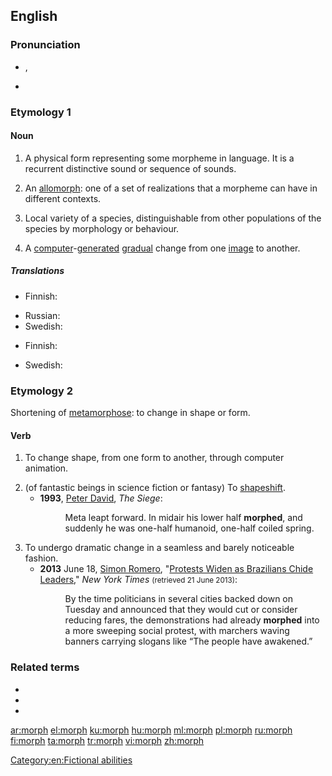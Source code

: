 {{also|-morph}}
{{wikipedia}}
==English==

===Pronunciation===
* {{enPR|mô(r)f}}, {{IPA|/mɔː(ɹ)f/|lang=en}}
* {{rhymes|ɔː(r)f|lang=en}}

===Etymology 1===
{{back-form|morpheme|lang=en}}

====Noun====
{{en-noun}}

# {{senseid|en|grammar}} {{lb|en|grammar|linguistics}} A physical form representing some morpheme in language. It is a recurrent distinctive sound or sequence of sounds.
# {{lb|en|linguistics}} An [[allomorph]]: one of a set of realizations that a morpheme can have in different contexts.
# {{lb|en|biology}} Local variety of a species, distinguishable from other populations of the species by morphology or behaviour.
# A [[computer]]-[[generated]] [[gradual]] change from one [[image]] to another.

=====Translations=====
{{trans-top|physical form representing morpheme}}
* Finnish: {{t+|fi|morfi}}
{{trans-mid}}
* Russian: {{t+|ru|морф}}
* Swedish: {{t+|sv|morf}}
{{trans-bottom}}

{{trans-see|allomorph}}

{{trans-top|biology: local variety}}
* Finnish: {{t+|fi|morfi}}
{{trans-mid}}
* Swedish: {{t+|sv|morf}}
{{trans-bottom}}

===Etymology 2===
Shortening of [[metamorphose]]: to change in shape or form.

====Verb====
{{en-verb}}

# {{lb|en|colloquial|ambitransitive}} To change shape, from one form to another, through computer animation.
# (of fantastic beings in science fiction or fantasy) To [[shapeshift]].
#* '''1993''', [[w:Peter David|Peter David]], ''The Siege'':
#*: Meta leapt forward. In midair his lower half '''morphed''', and suddenly he was one-half humanoid, one-half coiled spring.
# To undergo dramatic change in a seamless and barely noticeable fashion.
#* '''2013''' June 18, [[w:Simon Romero|Simon Romero]], "[http://www.nytimes.com/2013/06/19/world/americas/brazilian-leaders-brace-for-more-protests.html Protests Widen as Brazilians Chide Leaders]," ''New York Times'' <small>(retrieved 21 June 2013)</small>:
#*: By the time politicians in several cities backed down on Tuesday and announced that they would cut or consider reducing fares, the demonstrations had already '''morphed''' into a more sweeping social protest, with marchers waving banners carrying slogans like “The people have awakened.”

===Related terms===
* {{l|en|morphic}}
* {{l|en|morpho-}}
* {{l|en|morphological}}

[[Category:en:Fictional abilities]]

[[ar:morph]]
[[el:morph]]
[[ku:morph]]
[[hu:morph]]
[[ml:morph]]
[[pl:morph]]
[[ru:morph]]
[[fi:morph]]
[[ta:morph]]
[[tr:morph]]
[[vi:morph]]
[[zh:morph]]